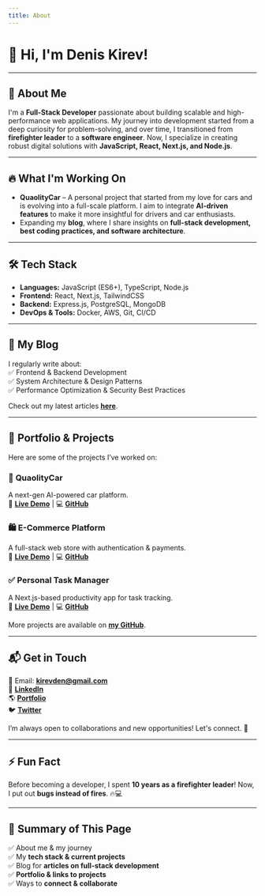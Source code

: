 ```yaml
---
title: About
---
```


# 👋 Hi, I'm Denis Kirev!

---

## 🚀 About Me

I'm a **Full-Stack Developer** passionate about building scalable and high-performance web applications. My journey into development started from a deep curiosity for problem-solving, and over time, I transitioned from **firefighter leader** to a **software engineer**. Now, I specialize in creating robust digital solutions with **JavaScript, React, Next.js, and Node.js**.

---

## 🔥 What I'm Working On

- **QuaolityCar** – A personal project that started from my love for cars and is evolving into a full-scale platform. I aim to integrate **AI-driven features** to make it more insightful for drivers and car enthusiasts.
- Expanding my **blog**, where I share insights on **full-stack development, best coding practices, and software architecture**.

---

## 🛠 Tech Stack

- **Languages:** JavaScript (ES6+), TypeScript, Node.js
- **Frontend:** React, Next.js, TailwindCSS
- **Backend:** Express.js, PostgreSQL, MongoDB
- **DevOps & Tools:** Docker, AWS, Git, CI/CD

---

## 📖 My Blog

I regularly write about:  
✅ Frontend & Backend Development  
✅ System Architecture & Design Patterns  
✅ Performance Optimization & Security Best Practices

Check out my latest articles **[here](#blog-section)**.

---

## 📂 Portfolio & Projects

Here are some of the projects I’ve worked on:

### 🚗 **QuaolityCar**

A next-gen AI-powered car platform.  
🔗 **[Live Demo](#)** | 💻 **[GitHub](#)**

### 🛍 **E-Commerce Platform**

A full-stack web store with authentication & payments.  
🔗 **[Live Demo](#)** | 💻 **[GitHub](#)**

### ✅ **Personal Task Manager**

A Next.js-based productivity app for task tracking.  
🔗 **[Live Demo](#)** | 💻 **[GitHub](#)**

More projects are available on **[my GitHub](https://github.com/Den-web)**.

---

## 📬 Get in Touch

📧 Email: **kirevden@gmail.com**  
🔗 **[LinkedIn](https://linkedin.com/in/denis-js-kirev-404291b3)**  
🌎 **[Portfolio](https://den-web.github.io)**  
🐦 **[Twitter](https://twitter.com/kirevden)**

I’m always open to collaborations and new opportunities! Let's connect. 🚀

---

## ⚡ Fun Fact

Before becoming a developer, I spent **10 years as a firefighter leader**! Now, I put out **bugs instead of fires**. 🔥💻

---

## 📌 Summary of This Page

✅ About me & my journey  
✅ My **tech stack & current projects**  
✅ Blog for **articles on full-stack development**  
✅ **Portfolio & links to projects**  
✅ Ways to **connect & collaborate**

